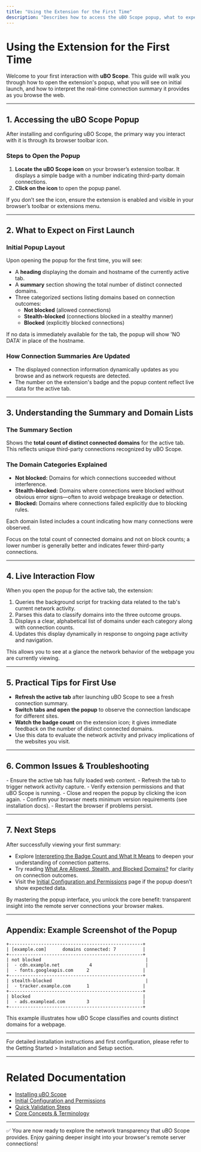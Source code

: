 ```yaml
---
title: "Using the Extension for the First Time"
description: "Describes how to access the uBO Scope popup, what to expect on first launch, and how the summary of remote server connections is displayed and updated as you browse."
---
```


# Using the Extension for the First Time

Welcome to your first interaction with **uBO Scope**. This guide will walk you through how to open the extension's popup, what you will see on initial launch, and how to interpret the real-time connection summary it provides as you browse the web.

---

## 1. Accessing the uBO Scope Popup

After installing and configuring uBO Scope, the primary way you interact with it is through its browser toolbar icon.

### Steps to Open the Popup

1. **Locate the uBO Scope icon** on your browser’s extension toolbar. It displays a simple badge with a number indicating third-party domain connections.
2. **Click on the icon** to open the popup panel.

<Tip>
If you don’t see the icon, ensure the extension is enabled and visible in your browser’s toolbar or extensions menu.
</Tip>

---

## 2. What to Expect on First Launch

### Initial Popup Layout
Upon opening the popup for the first time, you will see:

- A **heading** displaying the domain and hostname of the currently active tab.
- A **summary** section showing the total number of distinct connected domains.
- Three categorized sections listing domains based on connection outcomes:
  - **Not blocked** (allowed connections)
  - **Stealth-blocked** (connections blocked in a stealthy manner)
  - **Blocked** (explicitly blocked connections)

If no data is immediately available for the tab, the popup will show 'NO DATA' in place of the hostname.

### How Connection Summaries Are Updated
- The displayed connection information dynamically updates as you browse and as network requests are detected.
- The number on the extension's badge and the popup content reflect live data for the active tab.

---

## 3. Understanding the Summary and Domain Lists

### The Summary Section
Shows the **total count of distinct connected domains** for the active tab. This reflects unique third-party connections recognized by uBO Scope.

### The Domain Categories Explained
- **Not blocked:** Domains for which connections succeeded without interference.
- **Stealth-blocked:** Domains where connections were blocked without obvious error signs—often to avoid webpage breakage or detection.
- **Blocked:** Domains where connections failed explicitly due to blocking rules.

Each domain listed includes a count indicating how many connections were observed.

<Tip>
Focus on the total count of connected domains and not on block counts; a lower number is generally better and indicates fewer third-party connections.
</Tip>

---

## 4. Live Interaction Flow

When you open the popup for the active tab, the extension:

1. Queries the background script for tracking data related to the tab's current network activity.
2. Parses this data to classify domains into the three outcome groups.
3. Displays a clear, alphabetical list of domains under each category along with connection counts.
4. Updates this display dynamically in response to ongoing page activity and navigation.

This allows you to see at a glance the network behavior of the webpage you are currently viewing.

---

## 5. Practical Tips for First Use

- **Refresh the active tab** after launching uBO Scope to see a fresh connection summary.
- **Switch tabs and open the popup** to observe the connection landscape for different sites.
- **Watch the badge count** on the extension icon; it gives immediate feedback on the number of distinct connected domains.
- Use this data to evaluate the network activity and privacy implications of the websites you visit.

---

## 6. Common Issues & Troubleshooting

<AccordionGroup title="Troubleshooting Popup Display Issues">
<Accordion title="Popup Shows 'NO DATA' Continuously">
- Ensure the active tab has fully loaded web content.
- Refresh the tab to trigger network activity capture.
- Verify extension permissions and that uBO Scope is running.
</Accordion>
<Accordion title="Data Doesn’t Update When Navigating Tabs or Pages">
- Close and reopen the popup by clicking the icon again.
- Confirm your browser meets minimum version requirements (see installation docs).
- Restart the browser if problems persist.
</Accordion>
</AccordionGroup>

---

## 7. Next Steps

After successfully viewing your first summary:

- Explore [Interpreting the Badge Count and What It Means](https://docs.example.com/guides/interpreting-results/reading-badge) to deepen your understanding of connection patterns.
- Try reading [What Are Allowed, Stealth, and Blocked Domains?](https://docs.example.com/guides/interpreting-results/popup-domain-categories) for clarity on connection outcomes.
- Visit the [Initial Configuration and Permissions](https://docs.example.com/getting-started/installation-and-setup/initial-configuration) page if the popup doesn’t show expected data.

By mastering the popup interface, you unlock the core benefit: transparent insight into the remote server connections your browser makes.

---

## Appendix: Example Screenshot of the Popup

```text
+--------------------------------------------------+
| [example.com]      domains connected: 7          |
+--------------------------------------------------+
| not blocked                                       |
|  - cdn.example.net           4                    |
|  - fonts.googleapis.com     2                    |
+--------------------------------------------------+
| stealth-blocked                                   |
|  - tracker.example.com      1                    |
+--------------------------------------------------+
| blocked                                          |
|  - ads.examplead.com        3                    |
+--------------------------------------------------+
```

This example illustrates how uBO Scope classifies and counts distinct domains for a webpage.

---

For detailed installation instructions and first configuration, please refer to the Getting Started > Installation and Setup section.


---

# Related Documentation
- [Installing uBO Scope](/getting-started/installation-and-setup/installing-ubo-scope)
- [Initial Configuration and Permissions](/getting-started/installation-and-setup/initial-configuration)
- [Quick Validation Steps](/getting-started/first-use-and-validation/quick-validation)
- [Core Concepts & Terminology](/overview/core-concepts-architecture/concepts-terminology)



---

✅ You are now ready to explore the network transparency that uBO Scope provides. Enjoy gaining deeper insight into your browser's remote server connections!